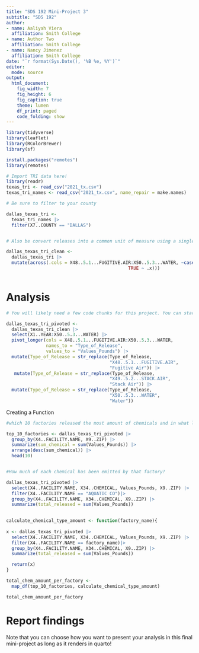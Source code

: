```yaml
---
title: "SDS 192 Mini-Project 3"
subtitle: "SDS 192"
author: 
- name: Aaliyah Viera
  affiliation: Smith College
- name: Author Two
  affiliation: Smith College
- name: Nancy Jimenez
  affiliation: Smith College
date: "`r format(Sys.Date(), '%B %e, %Y')`"
editor: 
  mode: source
output: 
  html_document:
    fig_width: 7
    fig_height: 6
    fig_caption: true
    theme: lumen
    df_print: paged
    code_folding: show
---
```


```r
library(tidyverse)
library(leaflet)
library(RColorBrewer)
library(sf)

install.packages("remotes")
library(remotes)

```

```r
# Import TRI data here! 
library(readr)
texas_tri <- read_csv("2021_tx.csv")
texas_tri_names <- read_csv("2021_tx.csv", name_repair = make.names)

# Be sure to filter to your county

dallas_texas_tri <- 
  texas_tri_names |>
  filter(X7..COUNTY == "DALLAS")


# Also be convert releases into a common unit of measure using a single line of code

dallas_texas_tri_clean <-
  dallas_texas_tri |>
  mutate(across(.cols = X48..5.1...FUGITIVE.AIR:X50..5.3...WATER, ~case_when(X47..UNIT.OF.MEASURE == "Grams" ~ .x * 0.002,
                                              TRUE ~ .x)))



```

# Analysis

```r
# You will likely need a few code chunks for this project. You can start with this code chunk and then add as needed below. 

dallas_texas_tri_pivoted <-
  dallas_texas_tri_clean |>
  select(X1..YEAR:X50..5.3...WATER) |>
  pivot_longer(cols = X48..5.1...FUGITIVE.AIR:X50..5.3...WATER,
               names_to = "Type_of_Release",
               values_to = "Values_Pounds") |>
  mutate(Type_of_Release = str_replace(Type_of_Release,
                                       "X48..5.1...FUGITIVE.AIR",
                                       "Fugitive Air")) |>
   mutate(Type_of_Release = str_replace(Type_of_Release,
                                       "X49..5.2...STACK.AIR",
                                       "Stack Air")) |>
  mutate(Type_of_Release = str_replace(Type_of_Release,
                                       "X50..5.3...WATER",
                                       "Water"))


```

Creating a Function
```r
#which 10 factories released the most amount of chemicals and in what locations are they located?

top_10_factories <- dallas_texas_tri_pivoted |>
  group_by(X4..FACILITY.NAME, X9..ZIP) |>
  summarize(sum_chemical = sum(Values_Pounds)) |>
  arrange(desc(sum_chemical)) |>
  head(10)


#How much of each chemical has been emitted by that factory?

dallas_texas_tri_pivoted |>
  select(X4..FACILITY.NAME, X34..CHEMICAL, Values_Pounds, X9..ZIP) |>
  filter(X4..FACILITY.NAME == "AQUATIC CO")|>
  group_by(X4..FACILITY.NAME, X34..CHEMICAL, X9..ZIP) |>
  summarize(total_released = sum(Values_Pounds))
  

calculate_chemical_type_amount <- function(factory_name){
  
x <- dallas_texas_tri_pivoted |>
  select(X4..FACILITY.NAME, X34..CHEMICAL, Values_Pounds, X9..ZIP) |>
  filter(X4..FACILITY.NAME == factory_name)|>
  group_by(X4..FACILITY.NAME, X34..CHEMICAL, X9..ZIP) |>
  summarize(total_released = sum(Values_Pounds))

  return(x)
}

total_chem_amount_per_factory <- 
  map_df(top_10_factories, calculate_chemical_type_amount)

total_chem_amount_per_factory 

```


# Report findings

Note that you can choose how you want to present your analysis in this final mini-project as long as it renders in quarto!




